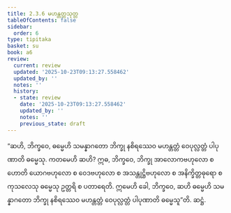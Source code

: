 ```yaml
---
title: 2.3.6 မဟန္တတ္တသုတ္တ
tableOfContents: false
sidebar:
  order: 6
type: tipitaka
basket: su
book: a6
review:
  current: review
  updated: '2025-10-23T09:13:27.558462'
  updated_by: ''
  notes: ''
  history:
  - state: review
    date: '2025-10-23T09:13:27.558462'
    updated_by: ''
    notes: ''
    previous_state: draft
---
```



<ReviewStatus review={frontmatter.review} showDetails={true} />

<HypothesisAnnotation frontmatter={frontmatter} />

<DynamicBreadcrumb />

<Division number="80" book="a6" e="ch" v="16" p="376">

<Paragraph number="667" book="a6">
“ဆဟိ, ဘိက္ခဝေ, ဓမ္မေဟိ သမန္နာဂတော ဘိက္ခု နစိရဿေဝ မဟန္တတ္တံ ဝေပုလ္လတ္တံ ပါပုဏာတိ ဓမ္မေသု. ကတမေဟိ ဆဟိ? ဣဓ, ဘိက္ခဝေ, ဘိက္ခု အာလောကဗဟုလော စ ဟောတိ ယောဂဗဟုလော စ ဝေဒဗဟုလော စ အသန္တုဋ္ဌိဗဟုလော စ အနိက္ခိတ္တဓုရော စ ကုသလေသု ဓမ္မေသု ဥတ္တရိ စ ပတာရေတိ. ဣမေဟိ ခေါ, ဘိက္ခဝေ, ဆဟိ ဓမ္မေဟိ သမန္နာဂတော ဘိက္ခု နစိရဿေဝ မဟန္တတ္တံ ဝေပုလ္လတ္တံ ပါပုဏာတိ ဓမ္မေသူ”တိ.

</Paragraph>
</Division>

<Paragraph number="668" type="center" book="a6">
ဆဋ္ဌံ.
</Paragraph>